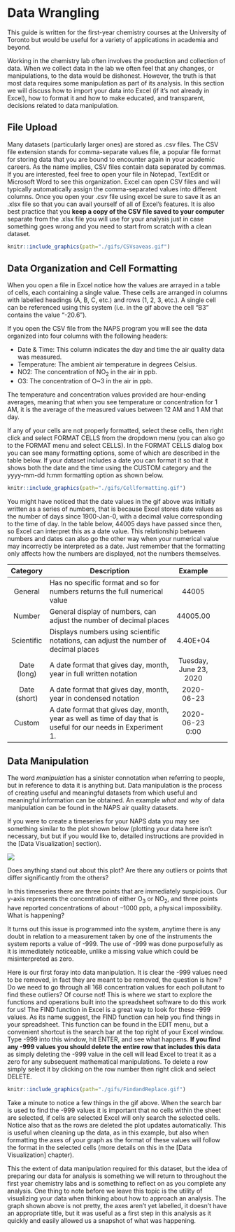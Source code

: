 # Data Wrangling

This guide is written for the first-year chemistry courses at the University of Toronto but would be useful for a variety of applications in academia and beyond. 

Working in the chemistry lab often involves the production and collection of data. When we collect data in the lab we often feel that any changes, or manipulations, to the data would be dishonest. However, the truth is that most data requires some manipulation as part of its analysis. In this section we will discuss how to import your data into Excel (if it's not already in Excel), how to format it and how to make educated, and transparent, decisions related to data manipulation. 

## File Upload

Many datasets (particularly larger ones) are stored as .csv files. The CSV file extension stands for comma-separate values file, a popular file format for storing data that you are bound to encounter again in your academic careers. As the name implies, CSV files contain data separated by commas. If you are interested, feel free to open your file in Notepad, TextEdit or Microsoft Word to see this organization.  Excel can open CSV files and will typically automatically assign the comma-separated values into different columns.  Once you open your .csv file using excel be sure to save it as an .xlsx file so that you can avail yourself of all of Excel’s features. It is also best practice that you **keep a copy of the CSV file saved to your computer** separate from the .xlsx file you will use for your analysis just in case something goes wrong and you need to start from scratch with a clean dataset.

```r
knitr::include_graphics(path="./gifs/CSVsaveas.gif")
```

## Data Organization and Cell Formatting 

When you open a file in Excel notice how the values are arrayed in a table of cells, each containing a single value. These cells are arranged in columns with labelled headings (A, B, C, etc.) and rows (1, 2, 3, etc.). A single cell can be referenced using this system (i.e. in the gif above the cell “B3” contains the value "-20.6"). 

If you open the CSV file from the NAPS program you will see the data organized into four columns with the following headers:

- Date & Time: This column indicates the day and time the air quality data was measured.
- Temperature: The ambient air temperature in degrees Celsius.
- NO2: The concentration of NO~2~ in the air in ppb.
- O3: The concentration of O~3 in the air in ppb.

The temperature and concentration values provided are hour-ending averages, meaning that when you see temperature or concentration for 1 AM, it is the average of the measured values between 12 AM and 1 AM that day. 

If any of your cells are not properly formatted, select these cells, then right click and select FORMAT CELLS from the dropdown menu (you can also go to the FORMAT menu and select CELLS). In the FORMAT CELLS dialog box you can see many formatting options, some of which are described in the table below. If your dataset includes a date you can format it so that it shows both the date and the time using the CUSTOM category and the yyyy-mm-dd h:mm formatting option as shown below. 

```r
knitr::include_graphics(path="./gifs/Cellformatting.gif")
```

You might have noticed that the date values in the gif above was initially written as a series of numbers, that is because Excel stores date values as the number of days since 1900-Jan-0, with a decimal value corresponding to the time of day. In the table below, 44005 days have passed since then, so Excel can interpret this as a date value. This relationship between numbers and dates can also go the other way when your numerical value may incorrectly be interpreted as a date. Just remember that the formatting only affects how the numbers are displayed, not the numbers themselves. 

|       Category      |     Description                                                                                                            |             Example           |   |   |
|:-------------------:|----------------------------------------------------------------------------------------------------------------------------|:-----------------------------:|---|---|
|        General      |     Has no specific   format and so for numbers returns the full numerical value                                           |              44005            |   |   |
|        Number       |     General display of   numbers, can adjust the number of decimal places                                                  |            44005.00           |   |   |
|      Scientific     |     Displays numbers   using scientific notations, can adjust the number of decimal places                                 |            4.40E+04           |   |   |
|     Date (long)     |     A date format that   gives day, month, year in full written notation                                                   |     Tuesday, June 23, 2020    |   |   |
|     Date (short)    |     A date format that   gives day, month, year in condensed notation                                                      |           2020-06-23          |   |   |
|        Custom       |     A date format that   gives day, month, year as well as time of day that is useful for our needs in   Experiment 1.     |         2020-06-23 0:00       |   |   |

## Data Manipulation 

The word *manipulation* has a sinister connotation when referring to people, but in reference to data it is anything but. Data manipulation is the process of creating useful and meaningful datasets from which useful and meaningful information can be obtained. An example *what* and *why* of data manipulation can be found in the NAPS air quality datasets.

If you were to create a timeseries for your NAPS data you may see something similar to the plot shown below (plotting your data here isn't necessary, but but if you would like to, detailed instructions are provided in the [Data Visualization] section). 

![](images/Timeseries1.png)

Does anything stand out about this plot? Are there any outliers or points that differ significantly from the others? 

In this timeseries there are three points that are immediately suspicious. Our y-axis represents the concentration of either O~3~ or NO~2~, and three points have reported concentrations of about –1000 ppb, a physical impossibility. What is happening? 

It turns out this issue is programmed into the system, anytime there is any doubt in relation to a measurement taken by one of the instruments the system reports a value of -999. The use of -999 was done purposefully as it is immediately noticeable, unlike a missing value which could be misinterpreted as zero. 

Here is our first foray into data manipulation. It is clear the -999 values need to be removed, in fact they are meant to be removed, the question is how? Do we need to go through all 168 concentration values for each pollutant to find these outliers? Of course not! This is where we start to explore the functions and operations built into the spreadsheet software to do this work for us! The FIND function in Excel is a great way to look for these -999 values. As its name suggest, the FIND function can help you find things in your spreadsheet. This function can be found in the EDIT menu, but a convenient shortcut is the search bar at the top right of your Excel window. Type -999 into this window, hit ENTER, and see what happens. **If you find any -999 values you should delete the entire row that includes this data** as simply deleting the -999 value in the cell will lead Excel to treat it as a zero for any subsequent mathematical manipulations. To delete a row simply select it by clicking on the row number then right click and select DELETE.

```r
knitr::include_graphics(path="./gifs/FindandReplace.gif")
```

Take a minute to notice a few things in the gif above. When the search bar is used to find the -999 values it is important that no cells within the sheet are selected, if cells are selected Excel will only search the selected cells. Notice also that as the rows are deleted the plot updates automatically. This is useful when cleaning up the data, as in this example, but also when formatting the axes of your graph as the format of these values will follow the format in the selected cells (more details on this in the [Data Visualization] chapter).

This the extent of data manipulation required for this dataset, but the idea of preparing our data for analysis is something we will return to throughout the first year chemistry labs and is something to reflect on as you complete any analysis. One thing to note before we leave this topic is the utility of visualizing your data when thinking about how to approach an analysis. The graph shown above is not pretty, the axes aren't yet labelled, it doesn't have an appropriate title, but it was useful as a first step in this analysis as it quickly and easily allowed us a snapshot of what was happening. 
